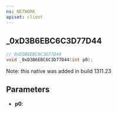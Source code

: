 ```yaml
---
ns: NETWORK
apiset: client
---
```

## _0xD3B6EBC6C3D77D44

```c
// 0xD3B6EBC6C3D77D44
void _0xD3B6EBC6C3D77D44(int p0);
```

Note: this native was added in build 1311.23

## Parameters
* **p0**: